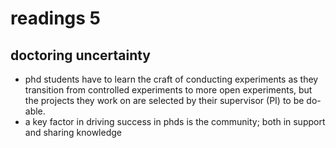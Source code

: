 # readings 5

## doctoring uncertainty
- phd students have to learn the craft of conducting experiments as they transition from controlled experiments to more open experiments, but the projects they work on are selected by their supervisor (PI) to be do-able.
- a key factor in driving success in phds is the community; both in support and sharing knowledge
